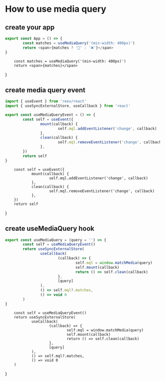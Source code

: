 # How to use media query

## create your app

```ts
export const App = () => {
        const matches = useMediaQuery('(min-width: 400px)')
        return <span>{matches ? '👀' : '❌'}</span>
}
```

        const matches = useMediaQuery('(min-width: 400px)')
        return <span>{matches}</span>
}

<App />

## create media query event

```ts
import { useEvent } from 'reev/react'
import { useSyncExternalStore, useCallback } from 'react'

export const useMediaQueryEvent = () => {
        const self = useEvent({
                mount(callback) {
                        self.mql.addEventListener('change', callback)
                },
                clean(callback) {
                        self.mql.removeEventListener('change', callback)
                },
        })
        return self
}
```


        const self = useEvent({
                mount(callback) {
                        self.mql.addEventListener('change', callback)
                },
                clean(callback) {
                        self.mql.removeEventListener('change', callback)
                },
        })
        return self
}

## create useMediaQuery hook

```ts
export const useMediaQuery = (query = '') => {
        const self = useMediaQueryEvent()
        return useSyncExternalStore(
                useCallback(
                        (callback) => {
                                self.mql = window.matchMedia(query)
                                self.mount(callback)
                                return () => self.clean(callback)
                        },
                        [query]
                ),
                () => self.mql?.matches,
                () => void 0
        )
}
```

        const self = useMediaQueryEvent()
        return useSyncExternalStore(
                useCallback(
                        (callback) => {
                                self.mql = window.matchMedia(query)
                                self.mount(callback)
                                return () => self.clean(callback)
                        },
                        [query]
                ),
                () => self.mql?.matches,
                () => void 0
        )

}
